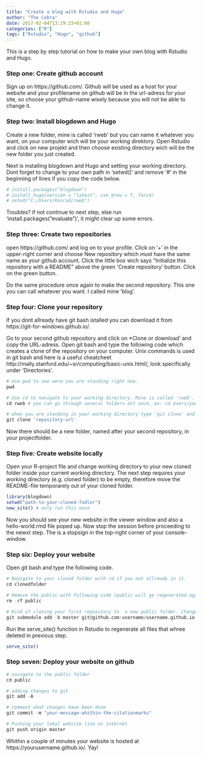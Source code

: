 ```yaml
---
title: "Create a blog with Rstudio and Hugo"
author: "The Cobra"
date: 2017-02-04T13:19:23+01:00
categories: ["R"]
tags: ["Rstudio", "Hugo", "github"]
---
```


This is a step by step tutorial on how to make your own blog with Rstudio and Hugo.

### Step one: Create github account

Sign up on https://github.com/. Github will be used as a host for your website and your profilename on github will be in the url-adress for your site, so choose your github-name wisely because you will not be able to change it. 

### Step two: Install blogdown and Hugo

Create a new folder, mine is called 'rweb' but you can name it whatever you want, on your computer wich will be your working direktory. Open Rstudio and click on new projekt and then choose existing directory wich will be the new folder you just created.

Next is installing blogdown and Hugo and setting your working directory. Dont forget to change to your own path in 'setwd()' and remove '#' in the beginning of lines if you copy the code below.

```r
# install.packages("blogdown")
# install_hugo(version = "latest", use_brew = T, force)
# setwd("C:/Users/Konrad/rweb")
```

Troubles? if not continue to next step, else run 'install.packages("evaluate")', it might clear up some errors.

### Step three: Create two repositories

open https://github.com/ and log on to your profile. Click on '+' in the upper-right corner and choose New repository which *must* have the same name as your github account. Click the little box wich says "Initialize this repository with a README" above the green 'Create repository' button. Click on the green button.

Do the same procedure once again to make the second repository. This one you can call whatever you want. I called mine 'blog'.

### Step four: Clone your repository

If you dont allready have git bash istalled you can download it from https://git-for-windows.github.io/. 

Go to your second github repository and click on *Clone or download' and copy the URL-adress. Open git bash and type the following code which creates a clone of the repository on your computer. Unix commands is used in git bash and here is a useful cheatcheet http://mally.stanford.edu/~sr/computing/basic-unix.html/, look specifically under 'Directories'.

```r
# Use pwd to see were you are standing right now.
pwd

# Use cd to navigate to your working directory. Mine is called 'rweb'.
cd rweb # you can go through several folders att once, ex: cd Users/yourname/newfolder

# when you are standing in your working directory type 'git clone' and paste the url from your second repository.
git clone 'repository-url'
```

Now there should be a new folder, named after your second repository, in your projectfolder. 


### Step five: Create website locally

Open your R-project file and change working directory to your new cloned folder inside your current working directory. The next step requires your working directory (e.g. cloned folder) to be empty, therefore move the README-file temporarely out of your cloned folder.

```r
library(blogdown)
setwd("path-to-your-cloned-fodler")
new_site() # only run this once
```

Now you should see your new website in the viewer window and also a hello-world.rmd file poped up. Now stop the session before proceeding to the newxt step. The is a stopsign in the top-right corner of your console-window.

### Step six: Deploy your website

Open git bash and type the following code.

```r
# Navigate to your cloned folder with cd if you not allready in it.
cd clonedfolder

# Remove the public with following code (public will ge regenerated again, no worries)
rm -rf public

# Kind of cloning your first repository to  a new public folder. Change 'username' to your own username before running the code.
git submodule add -b master git@github.com:username/username.github.io.git public
```

Run the serve_site() function in Rstudio to regenerate all files that whree deleted in previous step.

```r
serve_site()
```

### Step seven: Deploy your website on github

```r
# navigate to the public folder
cd public

# adding changes to git
git add -A

# comment what changes have been done
git commit -m "your-message-whithin-the-citationmarks"

# Pushing your lokal website live on internet
git push origin master
```

Whithin a couple of minutes your website is hosted at https://yourusername.github.io/. Yay!